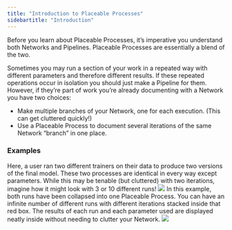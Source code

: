 ```yaml
---
title: "Introduction to Placeable Processes"
sidebartitle: "Introduction"
---
```

Before you learn about Placeable Processes, it’s imperative you understand both Networks and Pipelines. Placeable Processes are essentially a blend of the two.


Sometimes you may run a section of your work in a repeated way with different parameters and therefore different results. If these repeated operations occur in isolation you should just make a Pipeline for them. However, if they’re part of work you’re already documenting with a Network you have two choices: 
- Make multiple branches of your Network, one for each execution. (This can get cluttered quickly!)
- Use a Placeable Process to document several iterations of the same Network “branch” in one place.


### Examples

<AccordionGroup>
  <Accordion title="Networks without Placeable Processes">
Here, a user ran two different trainers on their data to produce two versions of the final model. These two processes are identical in every way except parameters. While this may be tenable (but cluttered) with two iterations, imagine how it might look with 3 or 10 different runs!
<Frame caption="Networks without Placeable Processes">
  <img src="https://d27n7fycrsusaz.cloudfront.net/graph+without+placable+processes.PNG" />
</Frame>
  </Accordion>
  <Accordion title="Networks with Placeable Processes">
In this example, both runs have been collapsed into one Placeable Process. You can have an infinite number of different runs with different iterations stacked inside that red box. The results of each run and each parameter used are displayed neatly inside without needing to clutter your Network.
<Frame caption="Networks with Placeable Processes">
  <img src="https://d27n7fycrsusaz.cloudfront.net/process+demo.PNG" />
</Frame>
  </Accordion>
</AccordionGroup>
